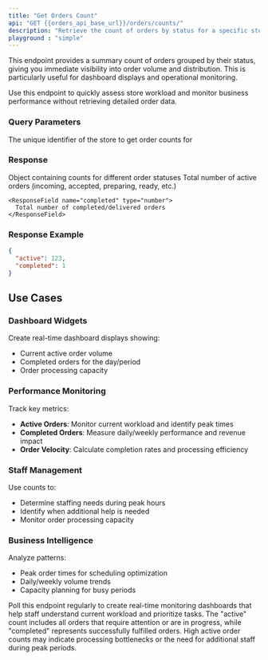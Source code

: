 ---
title: "Get Orders Count"
api: "GET {{orders_api_base_url}}/orders/counts/"
description: "Retrieve the count of orders by status for a specific store, providing a quick overview of active and completed order volumes."
playground : "simple"
---

This endpoint provides a summary count of orders grouped by their status, giving you immediate visibility into order volume and distribution. This is particularly useful for dashboard displays and operational monitoring.

<Info>
Use this endpoint to quickly assess store workload and monitor business performance without retrieving detailed order data.
</Info>

### Query Parameters

<ParamField query="store_id" type="string" required>
  The unique identifier of the store to get order counts for
</ParamField>

### Response

<ResponseField name="order_counts" type="object">
  Object containing counts for different order statuses

  <Expandable title="Count Fields">
    <ResponseField name="active" type="number">
      Total number of active orders (incoming, accepted, preparing, ready, etc.)
    </ResponseField>

    <ResponseField name="completed" type="number">
      Total number of completed/delivered orders
    </ResponseField>
  </Expandable>
</ResponseField>

### Response Example

```json
{
  "active": 123,
  "completed": 1
}
```

## Use Cases

### Dashboard Widgets
Create real-time dashboard displays showing:
- Current active order volume
- Completed orders for the day/period
- Order processing capacity

### Performance Monitoring
Track key metrics:
- **Active Orders**: Monitor current workload and identify peak times
- **Completed Orders**: Measure daily/weekly performance and revenue impact
- **Order Velocity**: Calculate completion rates and processing efficiency

### Staff Management
Use counts to:
- Determine staffing needs during peak hours
- Identify when additional help is needed
- Monitor order processing capacity

### Business Intelligence
Analyze patterns:
- Peak order times for scheduling optimization
- Daily/weekly volume trends
- Capacity planning for busy periods

<Tip>
Poll this endpoint regularly to create real-time monitoring dashboards that help staff understand current workload and prioritize tasks.
</Tip>

<Note>
The "active" count includes all orders that require attention or are in progress, while "completed" represents successfully fulfilled orders.
</Note>

<Warning>
High active order counts may indicate processing bottlenecks or the need for additional staff during peak periods.
</Warning>
